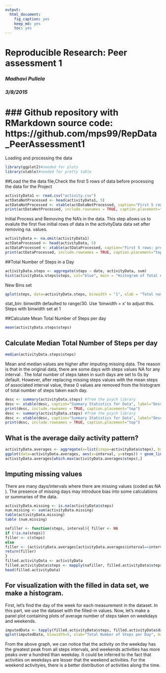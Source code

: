 ```yaml
---
output:
  html_document:
    fig_caption: yes
    keep_md: yes
    toc: yes
---
```

# Reproducible Research: Peer assessment 1
### *Madhavi Pullela*
### *3/8/2015*
### Github repository with RMarkdown source code: https://github.com/mps99/RepData_PeerAssessment1
==============================================================
  
  Loading and processing the data
```r
library(ggplot2)#needed for plots
library(xtable)#needed for pretty table
```

##Load the the data file,Check the first 5 rows of data before processing the data for the Project

```r
activityData1 <- read.csv("activity.csv")
actDataNotProcessed <- head(activityData1, 5)
actDataNotProcessed <- xtable(actDataNotProcessed, caption="First 5 rows: non-processed", label="Head Xtable", digits=1)
print(actDataNotProcessed, include.rownames = TRUE, caption.placement="top")
```
Initial Process and Removing the NA's in the data.
This step allows us to evalute the first five initial rows of data in the activityData data set after removing na. values.

```r
activityData <- na.omit(activityData1)
actDataProcessed <- head(activityData, 5)
actDataProcessed <- xtable(actDataProcessed, caption="First 5 rows: processed", label="HeadP Xtable", digits=1)
print(actDataProcessed, include.rownames = TRUE, caption.placement="top")
```

##Total Number of Steps in a Day
```r
activityData.steps <- aggregate(steps ~ date, activityData, sum)
hist(activityData.steps$steps, col="blue", main = "Histogram of Total # Steps Taken Each Day", xlab="Total Number of Steps in a Day")
```

New Bins set
```r
qplot(steps, data=activityData.steps, binwidth = "1", xlab = "Total number of steps taken each day",  main = "Steps with binwidth set at 1", na.rm=TRUE) +  geom_histogram(colour="black", aes(fill = ..count..)) 
```
stat_bin: binwidth defaulted to range/30. Use 'binwidth = x' to adjust this.
Steps with binwidth set at 1

##Calculate Mean Total Number of Steps per day
```r
mean(activityData.steps$steps)
```
## Calculate Median Total Number of Steps per day
```r
median(activityData.steps$steps)
```
Mean and median values are higher after imputing missing data. The reason is that in the original data, there are some days with  steps  values  NA  for any  interval . The total number of steps taken in such days are set to 0s by default. However, after replacing missing  steps  values with the mean  steps  of associated  interval  value, these 0 values are removed from the histogram of total number of steps taken each day.


```r
desc <- summary(activityData.steps) #from the psych library
desc <- xtable(desc, caption="Summary Statistics for Data", label="Description Xtable", digits=1)
print(desc, include.rownames = TRUE, caption.placement="top")
desc <- summary(activityData.steps) #from the psych library
desc <- xtable(desc, caption="Summary Statistics for Data", label="Description Xtable", digits=1)
print(desc, include.rownames = TRUE, caption.placement="top")
```
## What is the average daily activity pattern?

```r
activityData.averages <- aggregate(x=list(steps=activityData$steps), by=list(interval=activityData$interval), FUN=mean)
ggplot(data=activityData.averages, aes(x=interval, y=steps)) + geom_line() + xlab("Intervals set at 5 minutes") + ylab("Average of steps taken")
activityData.averages[which.max(activityData.averages$steps),]
```
## Imputing missing values

There are many days/intervals where there are missing values (coded as  NA ). The presence of missing days may introduce bias into some calculations or summaries of the data.

```r
activityData.missing <- is.na(activityData$steps)
num.missing <- sum(activityData.missing)
table(activityData.missing)
table (num.missing)
```

```r
nafiller <- function(steps, interval){ filler <- NA
if (!is.na(steps))
filler <- c(steps)
else
filler <- (activityData.averages[activityData.averages$interval==interval, "steps"])
return(filler)
}
filled.activityData <- activityData
filled.activityData$steps <- mapply(nafiller, filled.activityData$steps, filled.activityData$interval)
head(filled.activityData)
```

## For visualization with the filled in data set, we make a histogram.
First, let's find the day of the week for each measurement in the dataset. In this part, we use the dataset with the filled-in values.
Now, let's make a panel plot containing plots of average number of steps taken on weekdays and weekends.

```r
imputedData <- tapply(filled.activityData$steps, filled.activityData$date)
qplot(imputedData, binwidth=5, xlab="Total Number of Steps per Day", main="Total Number of Steps per Day After Imputation" )
```

From the above graph, we can notice that the activity on the weekday has the greatest peak from all steps intervals, and weekends activities has more peaks over a hundred than weekday. It could be inferred to the fact that activities on weekdays are lesser that the weekend activities. For the weekend activityies, there is a better distribution of activities along the time.